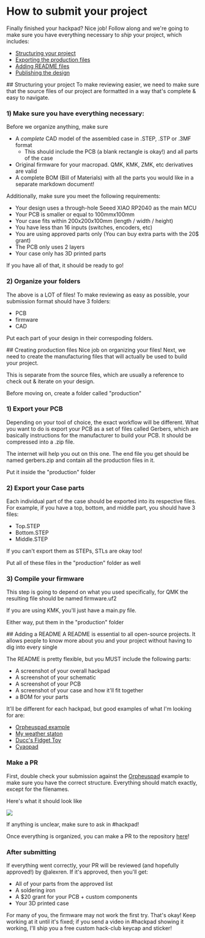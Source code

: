 # How to submit your project

Finally finished your hackpad? Nice job! Follow along and we're going to make sure you have everything necessary to *ship* your project, which includes:

- [Structuring your project](#structure)
- [Exporting the production files](#export)
- [Adding README files](#readme)
- [Publishing the design](#publishing)

<a name="structure"/>
## Structuring your project
To make reviewing easier, we need to make sure that the source files of our project are formatted in a way that's complete & easy to navigate.

### 1) Make sure you have everything necessary:

Before we organize anything, make sure 
- A *complete* CAD model of the assembled case in .STEP, .STP or .3MF format
    - This should include the PCB (a blank rectangle is okay!) and all parts of the case
- Original firmware for your macropad. QMK, KMK, ZMK, etc derivatives are valid
- A complete BOM (Bill of Materials) with all the parts you would like in a separate markdown document!

Additionally, make sure you meet the following requirements:
- Your design uses a through-hole Seeed XIAO RP2040 as the main MCU
- Your PCB is smaller or equal to 100mmx100mm
- Your case fits within 200x200x100mm (length / width / height)
- You have less than 16 inputs (switches, encoders, etc)
- You are using approved parts only (You can buy extra parts with the 20$ grant)
- The PCB only uses 2 layers
- Your case only has 3D printed parts

If you have all of that, it should be ready to go!

### 2) Organize your folders
The above is a LOT of files! To make reviewing as easy as possible, your submission format should have 3 folders:

- PCB
- firmware
- CAD

Put each part of your design in their correspoding folders.

<a name="export"/>
## Creating production files
Nice job on organizing your files! Next, we need to create the manufacturing files that will actually be used to build your project.

This is separate from the source files, which are usually a reference to check out & iterate on your design.

Before moving on, create a folder called "production"

### 1) Export your PCB
Depending on your tool of choice, the exact workflow will be different. What you want to do is export your PCB as a set of files called Gerbers, which are basically instructions for the manufacturer to build your PCB. It should be compressed into a .zip file.

The internet will help you out on this one. The end file you get should be named gerbers.zip and contain all the production files in it.

Put it inside the "production" folder

### 2) Export your Case parts
Each individual part of the case should be exported into its respective files. For example, if you have a top, bottom, and middle part, you should have 3 files:
- Top.STEP
- Bottom.STEP
- Middle.STEP 

If you can't export them as STEPs, STLs are okay too!

Put all of these files in the "production" folder as well

### 3) Compile your firmware
This step is going to depend on what you used specifically, for QMK the resulting file should be named firmware.uf2

If you are using KMK, you'll just have a main.py file.

Either way, put them in the "production" folder

<a name="readme"/>
## Adding a README
A README is essential to all open-source projects. It allows people to know more about you and your project without having to dig into every single 

The README is pretty flexible, but you MUST include the following parts:

- A screenshot of your overall hackpad
- A screenshot of your schematic
- A screenshot of your PCB
- A screenshot of your case and how it'll fit together
- a BOM for your parts

It'll be different for each hackpad, but good examples of what I'm looking for are:

- [Orpheuspad example](https://github.com/hackclub/hackpad/blob/main/hackpads/orpheuspad/README.md)
- [My weather staton](https://github.com/hackclub/asylum/blob/main/designs/weather_stations/dari_awesome_example/README.md)
- [Ducc's Fidget Toy](https://github.com/hackclub/hackpad/blob/main/hackpads/Duccs%20Fidget%20Toy/README.md)
- [Cyaopad](https://github.com/hackclub/hackpad/blob/main/hackpads/cyaopad/README.md)

### Make a PR 
First, double check your submission against the [Orpheuspad](https://github.com/hackclub/hackpad/tree/main/hackpads/orpheuspad) example to make sure you have the correct structure. Everything should match exactly, except for the filenames.

Here's what it should look like

<img src="/docs/v2/tree2.png" className="max-w-96" />

If anything is unclear, make sure to ask in #hackpad!

Once everything is organized, you can make a PR to the repository [here](https://github.com/hackclub/hackpad)!

### After submitting
If everything went correctly, your PR will be reviewed (and hopefully approved!) by @alexren. If it's approved, then you'll get:
- All of your parts from the approved list
- A soldering iron
- A $20 grant for your PCB + custom components
- Your 3D printed case

For many of you, the firmware may not work the first try. That's okay! Keep working at it until it's fixed; if you send a video in #hackpad showing it working, I'll ship you a free custom hack-club keycap and sticker!
